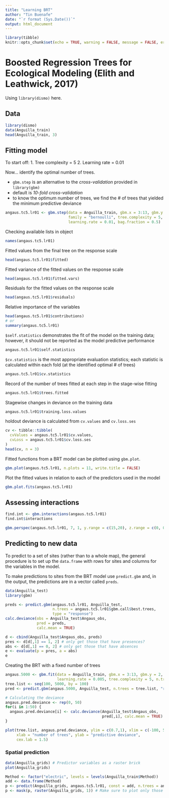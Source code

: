 ```yaml
---
title: "Learning BRT"
author: "Tin Buenafe"
date: "`r format (Sys.Date())`"
output: html_document
---
```


```r
library(tibble)
knitr::opts_chunk$set(echo = TRUE, warning = FALSE, message = FALSE, error = FALSE)
```

# Boosted Regression Trees for Ecological Modeling (Elith and Leathwick, 2017)

Using `library(dismo)` here.

## Data
```r
library(dismo)
data(Anguilla_train)
head(Anguilla_train, 3)
```

## Fitting model
To start off:
1. Tree complexity = 5
2. Learning rate = 0.01

Now... identify the optimal number of trees.

* `gbm.step` is an alternative to the _cross-validation_ provided in `library(gbm)`
* default is _10-fold cross-validation_
* to know the optimum number of trees, we find the # of trees that yielded the minimum predictive deviance
```r
angaus.tc5.lr01 <- gbm.step(data = Anguilla_train, gbm.x = 3:13, gbm.y = 2,
                            family = "bernoulli", tree.complexity = 5,
                            learning.rate = 0.01, bag.fraction = 0.5)
```

Checking available lists in object
```r
names(angaus.tc5.lr01)
```

Fitted values from the final tree on the response scale
```r
head(angaus.tc5.lr01$fitted)
```

Fitted variance of the fitted values on the response scale
```r
head(angaus.tc5.lr01$fitted.vars)
```

Residuals for the fitted values on the response scale
```r
head(angaus.tc5.lr01$residuals)
```

Relative importance of the variables
```r
head(angaus.tc5.lr01$contributions)
# or
summary(angaus.tc5.lr01)
```

`$self.statistics` demonstrates the fit of the model on the training data; however, it should not be reported as the model predictive performance
```r
angaus.tc5.lr01$self.statistics
```

`$cv.statistics` is the most appropriate evaluation statistics; each statistic is calculated within each fold (at the identified optimal # of trees)
```r
angaus.tc5.lr01$cv.statistics
```

Record of the number of trees fitted at each step in the stage-wise fitting
```r
angaus.tc5.lr01$trees.fitted
```

Stagewise changes in deviance on the training data
```r
angaus.tc5.lr01$training.loss.values
```

holdout deviance is calculated from `cv.values` and `cv.loss.ses`
```r
cv <- tibble::tibble(
  cvValues = angaus.tc5.lr01$cv.values,
  cvLoss = angaus.tc5.lr01$cv.loss.ses
)
head(cv, n = 3)
```

Fitted functions from a BRT model can be plotted using `gbm.plot`.
```r
gbm.plot(angaus.tc5.lr01, n.plots = 11, write.title = FALSE)
```

Plot the fitted values in relation to each of the predictors used in the model
```r
gbm.plot.fits(angaus.tc5.lr01)
```

## Assessing interactions
```r
find.int <- gbm.interactions(angaus.tc5.lr01)
find.int$interactions

gbm.perspec(angaus.tc5.lr01, 7, 1, y.range = c(15,20), z.range = c(0, 0.6))
```

## Predicting to new data
To predict to a set of sites (rather than to a whole map), the general procedure is to set up the `data.frame` with rows for sites and columns for the variables in the model.

To make predictions to sites from the BRT model use `predict.gbm` and, in the output, the predictions are in a vector called `preds`.

```r
data(Anguilla_test)
library(gbm)

preds <- predict.gbm(angaus.tc5.lr01, Anguilla_test,
                     n.trees = angaus.tc5.lr01$gbm.call$best.trees,
                     type = "response")
calc.deviance(obs = Anguilla_test$Angaus_obs,
              pred = preds,
              calc.mean = TRUE)

d <- cbind(Anguilla_test$Angaus_obs, preds)
pres <- d[d[,1] == 1, 2] # only get those that have presences?
abs <- d[d[,1] == 0, 2] # only get those that have absences
e <- evaluate(p = pres, a = abs)
e
```

Creating the BRT with a fixed number of trees
```r
angaus.5000 <- gbm.fit(data = Anguilla_train, gbm.x = 3:13, gbm.y = 2,
                       learning.rate = 0.005, tree.complexity = 5, n.trees = 5000)
tree.list <- seq(100, 5000, by = 100)
pred <- predict.gbm(angaus.5000, Anguilla_test, n.trees = tree.list, "response")

# Calculating the deviance
angaus.pred.deviance <- rep(0, 50)
for(i in 1:50) {
  angaus.pred.deviance[i] <- calc.deviance(Anguilla_test$Angaus_obs,
                                           pred[,i], calc.mean = TRUE)
}

plot(tree.list, angaus.pred.deviance, ylim = c(0.7,1), xlim = c(-100, 5000), type = '1',
     xlab = "number of trees", ylab = "predictive deviance",
     cex.lab = 1.5)
```

### Spatial prediction
```r
data(Anguilla_grids) # Predictor variables as a raster brick
plot(Anguilla_grids)

Method <- factor("electric", levels = levels(Anguilla_train$Method))
add <- data.frame(Method)
p <- predict(Anguilla_grids, angaus.tc5.lr01, const = add, n.trees = angaus.tc5.lr01$gbm.call$best.trees, type = "response")
p <- mask(p, raster(Anguilla_grids, 1)) # Make sure to plot only those with values for the first variable?
```